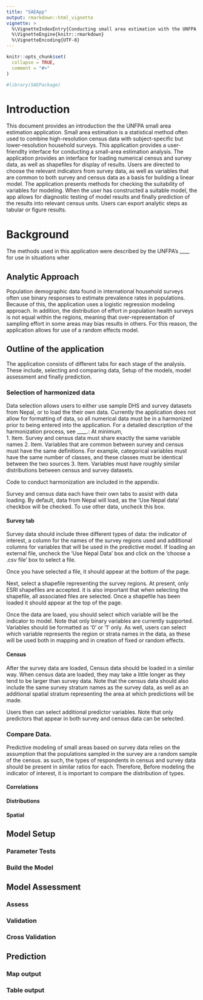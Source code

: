 ```yaml
---
title: "SAEApp"
output: rmarkdown::html_vignette
vignette: >
  %\VignetteIndexEntry{Conducting small area estimation with the UNFPA's SAEApp}
  %\VignetteEngine{knitr::rmarkdown}
  %\VignetteEncoding{UTF-8}
---
```


```r
knitr::opts_chunk$set(
  collapse = TRUE,
  comment = "#>"
)
```

```r
#library(SAEPackage)
```

# Introduction

This document provides an introduction the the UNFPA small area estimation application.  Small area estimation is a statistical method often used to combine high-resolution census data with 
subject-specific but lower-resolution household surveys. This application provides a user-friendlty interface for 
conducting a small-area estimation analysis. The application provides an interface for loading numerical census 
and survey data, as well as shapefiles for display of results.  Users are directed to choose the relevant indicators 
from survey data, as well as variables that are common to both survey and census data as a basis for building a linear model. The application presents methods for checking the suitability of variables for modeling.  When the user has 
constructed a suitable model, the app allows for diagnostic testing of model results and finally prediction of the 
results into relevant census units. Users can export analytic steps as tabular or figure results.


# Background
The methods used in this application were described by the UNFPA's ____ for use in situations wher


## Analytic Approach
Population demographic data found in international household surveys often use binary responses to estimate prevalence rates in populations. Because of this, the application uses a logistic regression modeling approach.  In addition, the distribution of effort in population health surveys is not equal within the regions, meaning that over-representation of sampling effort in some areas may bias results in others. For this reason, the application allows for use of a random effects model. 

## Outline of the application
The application consists of different tabs for each stage of the analysis. These include, selecting and comparing data, Setup of the models, model assessment and finally prediction. 

### Selection of harmonized data
Data selection allows users to either use sample DHS and survey datasets from Nepal, or to load the their own data.  Currently the application does not allow for formatting of data, so all numerical data must be in a harmonized prior to being entered into the application.  For a detailed description of the harmonization process, see ____.: At minimum,  
1. Item. Survey and census data must share exactly the same variable names
2. Item. Variables that are common between survey and census must have the same definitions.  For example, categorical variables must have the same number of classes, and these classes must be identical between the two sources
3. Item. Variables must have roughly similar distributions between census and survey datasets. 

Code to conduct harmonization are included in the appendix. 

Survey and census data each have their own tabs to assist with data loading.  By default, data from Nepal will load, as the 'Use Nepal data' checkbox will be checked.  To use other data, uncheck this box.


#### Survey tab
Survey data should include three different types of data:  the indicator of interest,  a column for the names of the survey regions used and additional columns for variables that will be used in the predictive model.  If loading an external file, uncheck the 'Use Nepal Data' box and click on the 'choose a .csv file' box to select a file.

Once you have selected a file, it should appear at the bottom of the page.  

Next, select a shapefile representing the survey regions.  At present, only ESRI shapefiles are accepted.  it is also important that when selecting the shapefile,  all associated files are selected. Once a shapefile has been loaded it should appear at the top of the page. 

Once the data are loaed, you should select which variable will be the indicator to model. Note that only binary variables are currently supported.  Variables should be formatted as '0' or '1' only.  As well, users can select which variable represents the region or strata names in the data, as these will be used both in mapping and in creation of fixed or random effects. 



#### Census
After the survey data are loaded, Census data should be loaded in a similar way. When census data are loaded, they may take a little longer as they tend to be larger than survey data.  Note that the census data should also include the same survey stratum names as the survey data, as well as an additional spatial stratum representing the area at which predictions will be made.  

Users then can select additional predictor variables. Note that only predictors that appear in both survey and census data can be selected.   

### Compare Data. 
Predictive modeling of small areas based on survey data relies on the assumption that the populations sampled in the survey are a random sample of the census. as such, the types of respondents in census and survey data should be present in similar ratios for each.  Therefore, Before modeling the indicator of interest, it is important to compare the distribution of types.  


#### Correlations

#### Distributions

#### Spatial

## Model Setup

### Parameter Tests

### Build the Model


## Model Assessment

### Assess

### Validation

### Cross Validation


## Prediction

### Map output

### Table output
